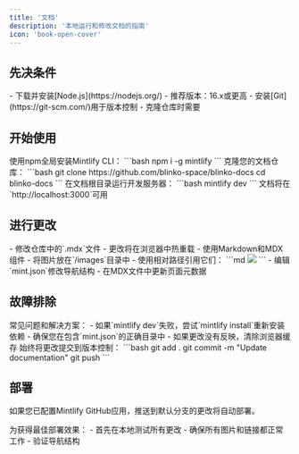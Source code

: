 ```yaml
---
title: '文档'
description: '本地运行和修改文档的指南'
icon: 'book-open-cover'
---
```


## 先决条件

<AccordionGroup>
  <Accordion icon="node" title="安装Node.js" defaultOpen>
    - 下载并安装[Node.js](https://nodejs.org/)
    - 推荐版本：16.x或更高
  </Accordion>

  <Accordion icon="git" title="安装Git">
    - 安装[Git](https://git-scm.com/)用于版本控制
    - 克隆仓库时需要
  </Accordion>
</AccordionGroup>

## 开始使用

<Steps>
  <Step title="安装Mintlify CLI">
    使用npm全局安装Mintlify CLI：
    ```bash
    npm i -g mintlify
    ```
  </Step>

  <Step title="克隆仓库">
    克隆您的文档仓库：
    ```bash
    git clone https://github.com/blinko-space/blinko-docs
    cd blinko-docs
    ```
  </Step>

  <Step title="启动开发服务器">
    在文档根目录运行开发服务器：
    ```bash
    mintlify dev
    ```
    文档将在`http://localhost:3000`可用
  </Step>
</Steps>

## 进行更改

<AccordionGroup>
  <Accordion icon="pen" title="编辑内容" defaultOpen>
    - 修改仓库中的`.mdx`文件
    - 更改将在浏览器中热重载
    - 使用Markdown和MDX组件
  </Accordion>

  <Accordion icon="image" title="添加图片">
    - 将图片放在`/images`目录中
    - 使用相对路径引用它们：
    ```md
    <img src="/images/example.png" />
    ```
  </Accordion>

  <Accordion icon="sitemap" title="更新导航">
    - 编辑`mint.json`修改导航结构
    - 在MDX文件中更新页面元数据
  </Accordion>
</AccordionGroup>

## 故障排除

<Note>
常见问题和解决方案：
- 如果`mintlify dev`失败，尝试`mintlify install`重新安装依赖
- 确保您在包含`mint.json`的正确目录中
- 如果更改没有反映，清除浏览器缓存
</Note>

<Warning>
始终将更改提交到版本控制：
```bash
git add .
git commit -m "Update documentation"
git push
```
</Warning>

## 部署

如果您已配置Mintlify GitHub应用，推送到默认分支的更改将自动部署。

<Note>
为获得最佳部署效果：
- 首先在本地测试所有更改
- 确保所有图片和链接都正常工作
- 验证导航结构
</Note>
